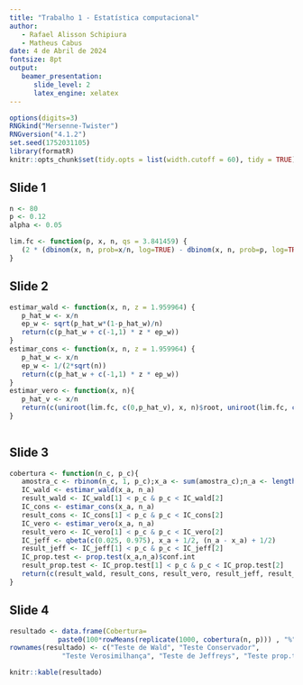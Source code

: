 ```yaml
---
title: "Trabalho 1 - Estatística computacional"
author:
   - Rafael Alisson Schipiura
   - Matheus Cabus
date: 4 de Abril de 2024
fontsize: 8pt
output: 
   beamer_presentation:
      slide_level: 2
      latex_engine: xelatex
---
```

```r
options(digits=3)
RNGkind("Mersenne-Twister")
RNGversion("4.1.2")
set.seed(1752031105)
library(formatR)
knitr::opts_chunk$set(tidy.opts = list(width.cutoff = 60), tidy = TRUE)
```
## Slide 1

```r
n <- 80
p <- 0.12
alpha <- 0.05

lim.fc <- function(p, x, n, qs = 3.841459) {
   (2 * (dbinom(x, n, prob=x/n, log=TRUE) - dbinom(x, n, prob=p, log=TRUE))) - qs
}
```
## Slide 2

```r
estimar_wald <- function(x, n, z = 1.959964) {
   p_hat_w <- x/n
   ep_w <- sqrt(p_hat_w*(1-p_hat_w)/n)
   return(c(p_hat_w + c(-1,1) * z * ep_w))
}
estimar_cons <- function(x, n, z = 1.959964) {
   p_hat_w <- x/n
   ep_w <- 1/(2*sqrt(n))
   return(c(p_hat_w + c(-1,1) * z * ep_w))
}
estimar_vero <- function(x, n){
   p_hat_v <- x/n
   return(c(uniroot(lim.fc, c(0,p_hat_v), x, n)$root, uniroot(lim.fc, c(p_hat_v, 1), x, n)$root))
}
 

```
## Slide 3 

```r
cobertura <- function(n_c, p_c){
   amostra_c <- rbinom(n_c, 1, p_c);x_a <- sum(amostra_c);n_a <- length(amostra_c)
   IC_wald <- estimar_wald(x_a, n_a)
   result_wald <- IC_wald[1] < p_c & p_c < IC_wald[2]
   IC_cons <- estimar_cons(x_a, n_a)
   result_cons <- IC_cons[1] < p_c & p_c < IC_cons[2]
   IC_vero <- estimar_vero(x_a, n_a)
   result_vero <- IC_vero[1] < p_c & p_c < IC_vero[2]
   IC_jeff <- qbeta(c(0.025, 0.975), x_a + 1/2, (n_a - x_a) + 1/2)
   result_jeff <- IC_jeff[1] < p_c & p_c < IC_jeff[2]
   IC_prop.test <- prop.test(x_a,n_a)$conf.int
   result_prop.test <- IC_prop.test[1] < p_c & p_c < IC_prop.test[2]
   return(c(result_wald, result_cons, result_vero, result_jeff, result_prop.test))
}

```
## Slide 4 

```r
resultado <- data.frame(Cobertura=
			paste0(100*rowMeans(replicate(1000, cobertura(n, p))) , "%"))
rownames(resultado) <- c("Teste de Wald", "Teste Conservador",
			 "Teste Verosimilhança", "Teste de Jeffreys", "Teste prop.test")

knitr::kable(resultado)

```
